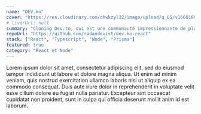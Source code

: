 ```yaml
---
name: "DEV.ko"
cover: "https://res.cloudinary.com/dhwkzyl32/image/upload/q_65/v1660189803/radanfolio/projects/dev.ko/dev.ko-cover_qoivbh.png"
# liverUrl: null
summary: "Cloning Dev.to, qui est une communauté impressionnante de plus de 800 000 développeurs"
repoUrl: "https://github.com/radandevist/dev.ko-react"
stack: ["React", "Typescript", "Node", "Prisma"]
featured: true
category: "React et Node"
---
```


Lorem ipsum dolor sit amet, consectetur adipiscing elit, sed do eiusmod tempor incididunt ut labore et dolore magna aliqua. Ut enim ad minim veniam, quis nostrud exercitation ullamco laboris nisi ut aliquip ex ea commodo consequat. Duis aute irure dolor in reprehenderit in voluptate velit esse cillum dolore eu fugiat nulla pariatur. Excepteur sint occaecat cupidatat non proident, sunt in culpa qui officia deserunt mollit anim id est laborum.